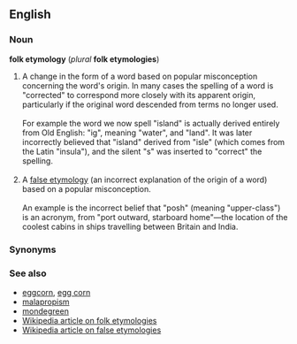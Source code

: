 ==English==
===Noun===
'''folk etymology''' (''plural'' '''folk etymologies''')

#A change in the form of a word based on popular misconception concerning the word's origin. In many cases the spelling of a word is "corrected" to correspond more closely with its apparent origin, particularly if the original word descended from terms no longer used.<br><br> For example the word we now spell "island" is actually derived entirely from Old English: "ig", meaning "water", and "land". It was later incorrectly believed that "island" derived from "isle" (which comes from the Latin "insula"), and the silent "s" was inserted to "correct" the spelling.<br><br>
#A [[false etymology]] (an incorrect explanation of the origin of a word) based on a popular misconception.<br><br>An example is the incorrect belief that "posh" (meaning "upper-class") is an acronym, from "port outward, starboard home"&mdash;the location of the coolest cabins in ships travelling between Britain and India.

===Synonyms===

===See also===
*[[eggcorn]], [[egg corn]]
*[[malapropism]]
*[[mondegreen]]
*[[w:Folk etymology|Wikipedia article on folk etymologies]]
*[[w:False etymology|Wikipedia article on false etymologies]]